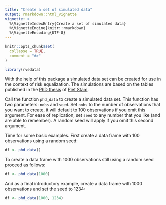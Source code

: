 ```yaml
---
title: "Create a set of simulated data"
output: rmarkdown::html_vignette
vignette: >
  %\VignetteIndexEntry{Create a set of simulated data}
  %\VignetteEngine{knitr::rmarkdown}
  %\VignetteEncoding{UTF-8}
---
```


```r
knitr::opts_chunk$set(
  collapse = TRUE,
  comment = "#>"
)
```

```r
library(rvedata)
```

With the help of this package a simulated data set can be created for use in the context of risk equalization. The simulations are based on the tables published in the [PhD thesis](https://api.zotero.org/users/24775/publications/items/KBKWIQDJ/file/view) of [Piet Stam](https://www.pietstam.nl).

Call the function `phd_data` to create a simulated data set. This function has two parameters: `nobs` and `seed`. Set `nobs` to the number of observations that you want to create, it will default to 100 observations if you omit this argument. For ease of replication, set `seed` to any number that you like (and are able to remember). A random seed will apply if you omit this second argument.

Time for some basic examples. First create a data frame with 100 observations using a random seed:

```r
df <- phd_data()
```

To create a data frame with 1000 observations still using a random seed proceed as follows:

```r
df <- phd_data(1000)
```

And as a final introductory example, create a data frame with 1000 observations and set the seed to 1234:

```r
df <- phd_data(1000, 1234)
```
